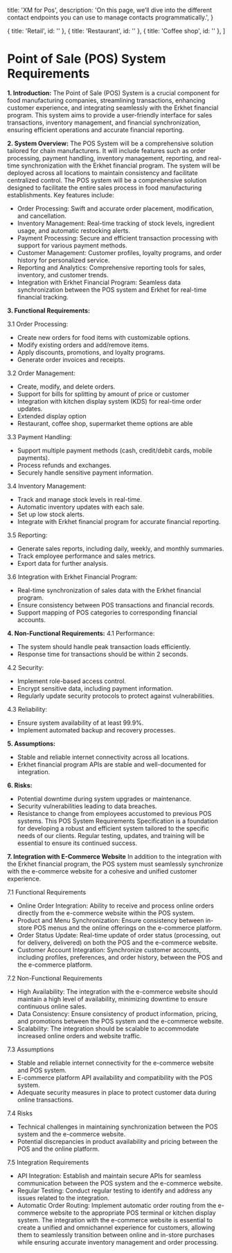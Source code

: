   title: 'XM for Pos',
  description:
    'On this page, we’ll dive into the different contact endpoints you can use to manage contacts programmatically.',
}

  { title: 'Retail', id: '' },
  { title: 'Restaurant', id: '' },
  { title: 'Coffee shop', id: '' },
]

# **Point of Sale (POS) System Requirements**

**1. Introduction:**
The Point of Sale (POS) System is a crucial component for food manufacturing companies, streamlining transactions, enhancing customer experience, and integrating seamlessly with the Erkhet financial program. This system aims to provide a user-friendly interface for sales transactions, inventory management, and financial synchronization, ensuring efficient operations and accurate financial reporting.

**2. System Overview:**
The POS System will be a comprehensive solution tailored for chain manufacturers. It will include features such as order processing, payment handling, inventory management, reporting, and real-time synchronization with the Erkhet financial program. The system will be deployed across all locations to maintain consistency and facilitate centralized control.
The POS system will be a comprehensive solution designed to facilitate the entire sales process in food manufacturing establishments. Key features include:
- Order Processing: Swift and accurate order placement, modification, and cancellation.
- Inventory Management: Real-time tracking of stock levels, ingredient usage, and automatic restocking alerts.
- Payment Processing: Secure and efficient transaction processing with support for various payment methods.
- Customer Management: Customer profiles, loyalty programs, and order history for personalized service.
- Reporting and Analytics: Comprehensive reporting tools for sales, inventory, and customer trends.
- Integration with Erkhet Financial Program: Seamless data synchronization between the POS system and Erkhet for real-time financial tracking.

**3. Functional Requirements:**

3.1 Order Processing:
- Create new orders for food items with customizable options.
- Modify existing orders and add/remove items.
- Apply discounts, promotions, and loyalty programs.
- Generate order invoices and receipts.

3.2 Order Management:
- Create, modify, and delete orders.
- Support for bills for splitting by amount of price or customer
- Integration with kitchen display system (KDS) for real-time order updates.
- Extended display option
- Restaurant, coffee shop, supermarket theme options are able

3.3 Payment Handling:
- Support multiple payment methods (cash, credit/debit cards, mobile payments).
- Process refunds and exchanges.
- Securely handle sensitive payment information.

3.4 Inventory Management:
- Track and manage stock levels in real-time.
- Automatic inventory updates with each sale.
- Set up low stock alerts.
- Integrate with Erkhet financial program for accurate financial reporting.

3.5 Reporting:
- Generate sales reports, including daily, weekly, and monthly summaries.
- Track employee performance and sales metrics.
- Export data for further analysis.

3.6 Integration with Erkhet Financial Program:
- Real-time synchronization of sales data with the Erkhet financial program.
- Ensure consistency between POS transactions and financial records.
- Support mapping of POS categories to corresponding financial accounts.

**4. Non-Functional Requirements:**
4.1 Performance:
- The system should handle peak transaction loads efficiently.
- Response time for transactions should be within 2 seconds.

4.2 Security:
- Implement role-based access control.
- Encrypt sensitive data, including payment information.
- Regularly update security protocols to protect against vulnerabilities.

4.3 Reliability:
- Ensure system availability of at least 99.9%.
- Implement automated backup and recovery processes.

**5. Assumptions:**
- Stable and reliable internet connectivity across all locations.
- Erkhet financial program APIs are stable and well-documented for integration.

 **6. Risks:**
- Potential downtime during system upgrades or maintenance.
- Security vulnerabilities leading to data breaches.
- Resistance to change from employees accustomed to previous POS systems.
This POS System Requirements Specification is a foundation for developing a robust and efficient system tailored to the specific needs of our clients. Regular testing, updates, and training will be essential to ensure its continued success.



**7. Integration with E-Commerce Website**
In addition to the integration with the Erkhet financial program, the POS system must seamlessly synchronize with the e-commerce website for a cohesive and unified customer experience.

7.1 Functional Requirements
- Online Order Integration: Ability to receive and process online orders directly from the e-commerce website within the POS system.
- Product and Menu Synchronization: Ensure consistency between in-store POS menus and the online offerings on the e-commerce platform.
- Order Status Update: Real-time update of order status (processing, out for delivery, delivered) on both the POS and the e-commerce website.
- Customer Account Integration: Synchronize customer accounts, including profiles, preferences, and order history, between the POS and the e-commerce platform.

7.2 Non-Functional Requirements
- High Availability: The integration with the e-commerce website should maintain a high level of availability, minimizing downtime to ensure continuous online sales.
- Data Consistency: Ensure consistency of product information, pricing, and promotions between the POS system and the e-commerce website.
- Scalability: The integration should be scalable to accommodate increased online orders and website traffic.

7.3 Assumptions
- Stable and reliable internet connectivity for the e-commerce website and POS system.
- E-commerce platform API availability and compatibility with the POS system.
- Adequate security measures in place to protect customer data during online transactions.

7.4 Risks
- Technical challenges in maintaining synchronization between the POS system and the e-commerce website.
- Potential discrepancies in product availability and pricing between the POS and the online platform.

7.5 Integration Requirements
- API Integration: Establish and maintain secure APIs for seamless communication between the POS system and the e-commerce website.
- Regular Testing: Conduct regular testing to identify and address any issues related to the integration.
- Automatic Order Routing: Implement automatic order routing from the e-commerce website to the appropriate POS terminal or kitchen display system.
The integration with the e-commerce website is essential to create a unified and omnichannel experience for customers, allowing them to seamlessly transition between online and in-store purchases while ensuring accurate inventory management and order processing.


